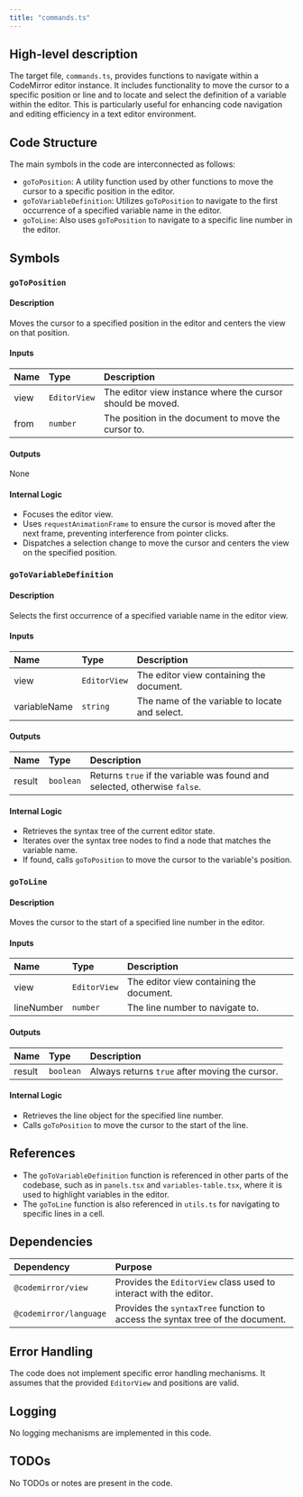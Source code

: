 ```yaml
---
title: "commands.ts"
---
```


## High-level description

The target file, `commands.ts`, provides functions to navigate within a CodeMirror editor instance. It includes functionality to move the cursor to a specific position or line and to locate and select the definition of a variable within the editor. This is particularly useful for enhancing code navigation and editing efficiency in a text editor environment.

## Code Structure

The main symbols in the code are interconnected as follows:
- `goToPosition`: A utility function used by other functions to move the cursor to a specific position in the editor.
- `goToVariableDefinition`: Utilizes `goToPosition` to navigate to the first occurrence of a specified variable name in the editor.
- `goToLine`: Also uses `goToPosition` to navigate to a specific line number in the editor.

## Symbols

### `goToPosition`
#### Description
Moves the cursor to a specified position in the editor and centers the view on that position.

#### Inputs
| Name | Type | Description |
|:-----|:-----|:------------|
| view | `EditorView` | The editor view instance where the cursor should be moved. |
| from | `number` | The position in the document to move the cursor to. |

#### Outputs
None

#### Internal Logic
- Focuses the editor view.
- Uses `requestAnimationFrame` to ensure the cursor is moved after the next frame, preventing interference from pointer clicks.
- Dispatches a selection change to move the cursor and centers the view on the specified position.

### `goToVariableDefinition`
#### Description
Selects the first occurrence of a specified variable name in the editor view.

#### Inputs
| Name | Type | Description |
|:-----|:-----|:------------|
| view | `EditorView` | The editor view containing the document. |
| variableName | `string` | The name of the variable to locate and select. |

#### Outputs
| Name | Type | Description |
|:-----|:-----|:------------|
| result | `boolean` | Returns `true` if the variable was found and selected, otherwise `false`. |

#### Internal Logic
- Retrieves the syntax tree of the current editor state.
- Iterates over the syntax tree nodes to find a node that matches the variable name.
- If found, calls `goToPosition` to move the cursor to the variable's position.

### `goToLine`
#### Description
Moves the cursor to the start of a specified line number in the editor.

#### Inputs
| Name | Type | Description |
|:-----|:-----|:------------|
| view | `EditorView` | The editor view containing the document. |
| lineNumber | `number` | The line number to navigate to. |

#### Outputs
| Name | Type | Description |
|:-----|:-----|:------------|
| result | `boolean` | Always returns `true` after moving the cursor. |

#### Internal Logic
- Retrieves the line object for the specified line number.
- Calls `goToPosition` to move the cursor to the start of the line.

## References

- The `goToVariableDefinition` function is referenced in other parts of the codebase, such as in `panels.tsx` and `variables-table.tsx`, where it is used to highlight variables in the editor.
- The `goToLine` function is also referenced in `utils.ts` for navigating to specific lines in a cell.

## Dependencies

| Dependency | Purpose |
|:-----------|:--------|
| `@codemirror/view` | Provides the `EditorView` class used to interact with the editor. |
| `@codemirror/language` | Provides the `syntaxTree` function to access the syntax tree of the document. |

## Error Handling

The code does not implement specific error handling mechanisms. It assumes that the provided `EditorView` and positions are valid.

## Logging

No logging mechanisms are implemented in this code.

## TODOs

No TODOs or notes are present in the code.
